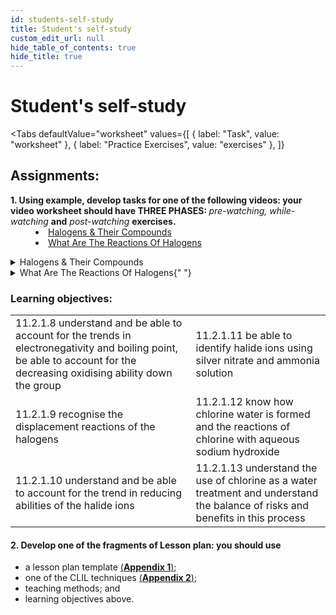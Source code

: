 ```yaml
---
id: students-self-study
title: Student's self-study
custom_edit_url: null
hide_table_of_contents: true
hide_title: true
---
```



<Theme halogens />

# Student's self-study

<Tabs
  defaultValue="worksheet"
  values={[
    { label: "Task", value: "worksheet" },
    { label: "Practice Exercises", value: "exercises" },
  ]}
>

<TabItem value="worksheet">

## Assignments:

<dl>
  <dt>
    <strong>
      1. Using example, develop tasks for one of the following videos: your
      video worksheet should have THREE PHASES:
    </strong>
    <em> pre-watching, while-watching</em> <strong>and</strong> <em>
      post-watching
    </em> <strong>exercises.</strong>
  </dt>
  <dd>
    <li>
      <a href="#HalogensTheirCompounds">Halogens & Their Compounds</a>
    </li>
    <li>
      <a href="#ReactionsOfHalogens">What Are The Reactions Of Halogens</a>
    </li>
  </dd>
</dl>

<details>
  <summary id="HalogensTheirCompounds">Halogens & Their Compounds</summary>
  <Player url="https://youtu.be/wXingx2RokI" />
</details>
<details>
  <summary id="ReactionsOfHalogens">
    What Are The Reactions Of Halogens{" "}
  </summary>
  <Player url="https://youtu.be/JG8HL9BXN40" />
</details>

### Learning objectives:

<table>
  <tr>
    <td>
      11.2.1.8 understand and be able to account for the trends in
      electronegativity and boiling point, be able to account for the decreasing
      oxidising ability down the group
    </td>
    <td>
      11.2.1.11 be able to identify halide ions using silver nitrate and ammonia
      solution
    </td>
  </tr>
  <tr>
    <td>11.2.1.9 recognise the displacement reactions of the halogens</td>
    <td>
      11.2.1.12 know how chlorine water is formed and the reactions of chlorine
      with aqueous sodium hydroxide
    </td>
  </tr>
  <tr>
    <td>
      11.2.1.10 understand and be able to account for the trend in reducing
      abilities of the halide ions
    </td>
    <td>
      11.2.1.13 understand the use of chlorine as a water treatment and
      understand the balance of risks and benefits in this process
    </td>
  </tr>
</table>

#### 2. Develop one of the fragments of Lesson plan: you should use

- a lesson plan template [(**Appendix 1**)](../appendix/1);
- one of the CLIL techniques [(**Appendix 2**)](../appendix/2);
- teaching methods; and
- learning objectives above.

</TabItem>

<TabItem value="exercises">
  <Frame src="https://learningapps.org/watch?v=porzjnadn21" height="480px" />
</TabItem>

</Tabs>
